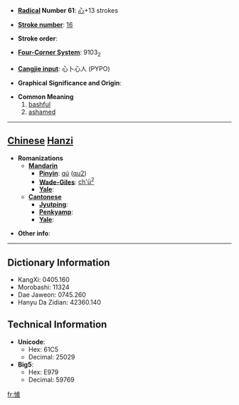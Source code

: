* '''[[Wiktionary:Chinese radical index| Radical]] Number 61''': [[Wiktionary:Chinese radical index 心|心]]+13 strokes

* '''[[Wiktionary:Chinese total strokes index|Stroke number]]''': [[Wiktionary:Chinese total strokes index 16|16]]

* '''Stroke order''': 

* '''[[Wiktionary:Chinese four corner index|Four-Corner System]]''': 9103<sub>2</sub>

* '''[[Wiktionary:Chinese Cangjie index|Cangjie input]]''': 心卜心人 (PYPO)

* '''Graphical Significance and Origin''': 

* '''Common Meaning'''
*# [[bashful]]
*# [[ashamed]]


----

== [[Chinese]] [[Hanzi]] ==

* '''Romanizations'''
** '''[[Mandarin]]'''
*** '''[[Pinyin]]''': [[qú]] ([[qu2]])
*** '''[[Wade-Giles]]''': [[ch'ü2|ch'ü<sup>2</sup>]]
*** '''[[Yale]]''': 
** '''[[Cantonese]]'''
*** '''[[Jyutping]]''':
*** '''[[Penkyamp]]''': 
*** '''[[Yale]]''': 

* '''Other info''': 

----

== Dictionary Information ==

* KangXi: 0405.160
* Morobashi: 11324
* Dae Jaweon: 0745.260
* Hanyu Da Zidian: 42360.140

== Technical Information ==

* '''Unicode''':
** Hex: 61C5
** Decimal: 25029
* '''Big5''':
** Hex: E979
** Decimal: 59769

[[fr:懅]]